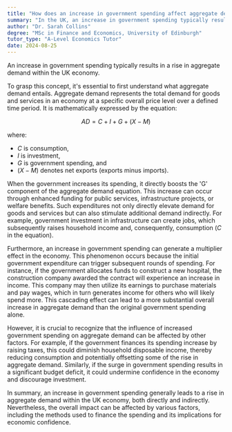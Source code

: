 ```yaml
---
title: "How does an increase in government spending affect aggregate demand in the UK economy?"
summary: "In the UK, an increase in government spending typically results in higher aggregate demand, boosting economic activity and potentially leading to growth."
author: "Dr. Sarah Collins"
degree: "MSc in Finance and Economics, University of Edinburgh"
tutor_type: "A-Level Economics Tutor"
date: 2024-08-25
---
```


An increase in government spending typically results in a rise in aggregate demand within the UK economy.

To grasp this concept, it's essential to first understand what aggregate demand entails. Aggregate demand represents the total demand for goods and services in an economy at a specific overall price level over a defined time period. It is mathematically expressed by the equation:

$$ AD = C + I + G + (X - M) $$

where:
- $C$ is consumption,
- $I$ is investment,
- $G$ is government spending, and
- $(X - M)$ denotes net exports (exports minus imports).

When the government increases its spending, it directly boosts the 'G' component of the aggregate demand equation. This increase can occur through enhanced funding for public services, infrastructure projects, or welfare benefits. Such expenditures not only directly elevate demand for goods and services but can also stimulate additional demand indirectly. For example, government investment in infrastructure can create jobs, which subsequently raises household income and, consequently, consumption ($C$ in the equation).

Furthermore, an increase in government spending can generate a multiplier effect in the economy. This phenomenon occurs because the initial government expenditure can trigger subsequent rounds of spending. For instance, if the government allocates funds to construct a new hospital, the construction company awarded the contract will experience an increase in income. This company may then utilize its earnings to purchase materials and pay wages, which in turn generates income for others who will likely spend more. This cascading effect can lead to a more substantial overall increase in aggregate demand than the original government spending alone.

However, it is crucial to recognize that the influence of increased government spending on aggregate demand can be affected by other factors. For example, if the government finances its spending increase by raising taxes, this could diminish household disposable income, thereby reducing consumption and potentially offsetting some of the rise in aggregate demand. Similarly, if the surge in government spending results in a significant budget deficit, it could undermine confidence in the economy and discourage investment.

In summary, an increase in government spending generally leads to a rise in aggregate demand within the UK economy, both directly and indirectly. Nevertheless, the overall impact can be affected by various factors, including the methods used to finance the spending and its implications for economic confidence.
    